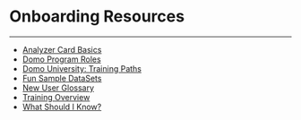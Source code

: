 


Onboarding Resources
====================
***
* [Analyzer Card Basics](..\..\article\analyzer_card_basics\index.qmd)
* [Domo Program Roles](..\..\article\domo_program_roles\index.qmd)
* [Domo University: Training Paths](..\..\article\domo_university_training_paths\index.qmd)
* [Fun Sample DataSets](..\..\article\fun_sample_datasets\index.qmd)
* [New User Glossary](..\..\article\new_user_glossary\index.qmd)
* [Training Overview](..\..\article\training_overview\index.qmd)
* [What Should I Know?](..\..\article\what_should_i_know\index.qmd)
